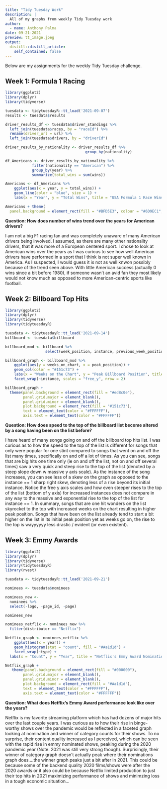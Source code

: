 ```yaml
---
title: "Tidy Tuesday Work"
description: |
  All of my graphs from weekly Tidy Tuesday work
author:
  - name: Anthony Palma
date: 09-21-2021
preview: tt_image.jpeg
output:
  distill::distill_article:
    self_contained: false
---
```


Below are my assignments for the weekly Tidy Tuesday challenge.  

## Week 1:  Formula 1 Racing

```r
library(ggplot2)
library(dplyr)
library(tidyverse)
```


```r
tuesdata <- tidytuesdayR::tt_load('2021-09-07')
results <- tuesdata$results
```


```r
driver_results_df <- tuesdata$driver_standings %>% 
  left_join(tuesdata$races, by = "raceId") %>% 
  rename(driver_url = url) %>% 
  left_join(tuesdata$drivers, by = "driverId")
```


```r
driver_results_by_nationality <- driver_results_df %>%
                                    group_by(nationality) 
```

```r
df_Americans <- driver_results_by_nationality %>%
            filter(nationality == "American") %>%
            group_by(year) %>%
            summarize(total_wins = sum(wins))

```

```r
Americans <- df_Americans %>%
    ggplot(aes(x = year, y = total_wins)) +
    geom_line(color = "blue", size = 1) +
    labs(x = "Year", y = "Total Wins", title = "USA Formula 1 Race Wins Over The Years -- by Anthony Palma") 

```

```r
Americans + theme(
  panel.background = element_rect(fill = "#BFD5E3", colour = "#6D9EC1", size = 2, linetype = "solid"))

```

**Question:  How does number of wins trend over the years for American drivers?**

I am not a big F1 racing fan and was completely unaware of many American drivers being involved. I assumed, as there are many other nationality drivers, that it was more of a European centered sport. I chose to look at American wins over the years as I was curious to see how well American drivers have performed in a sport that I think is not super well known in America. As I suspected, I would guess it is not as well knwon possibly because of the trend seen above. With little American success (actually 0 wins since a bit before 1980), if someone wasn’t an avid fan they most likely would not know much as opposed to more American-centric sports like football.

## Week 2: Billboard Top Hits

```r
library(ggplot2)
library(dplyr)
library(tidyverse)
library(tidytuesdayR)
```


```r
tuesdata <- tidytuesdayR::tt_load('2021-09-14')
billboard <- tuesdata$billboard

```

```r
billboard_mod <- billboard %>%
                  select(week_position, instance, previous_week_position, peak_position, weeks_on_chart)
```


```r
billboard_graph <- billboard_mod %>%
    ggplot(aes(y = weeks_on_chart, x = peak_position)) +
    geom_col(color = "#151c73") +
    labs(x = "Weeks on the Chart", y = "Peak Billboard Position", title = "The Effect of Repeated Hit Songs on Speed to the Top of the Billboard List", subtitle = "Facet Wrapped by Instance -- by Anthony Palma") +
    facet_wrap(~instance, scales = "free_y", nrow = 2) 
```

```r
billboard_graph +
  theme(panel.background = element_rect(fill = "#ed8c0e"), 
        panel.grid.major = element_blank(), 
        panel.grid.minor = element_blank(), 
        plot.background = element_rect(fill = "#151c73"), 
        text = element_text(color = "#FFFFFF"), 
        axis.text = element_text(color = "#FFFFFF"))

```


**Question:  How does speed to the top of the billboard list become altered by a song having been on the list before?**

I have heard of many songs going on and off the billboard top hits list.  I was curious as to how the speed to the top of the list is different for songs that only were popular for one stint compared to songs that went on and off the list many times, specifically on and off a lot of times.  As you can see, songs that are big hits one time only (ie on and off the list, not on and off several times) saw a very quick and steep rise to the top of the list (denoted by a steep slope down w massive y axis scale).  As the instance of the song increases, you can see less of a skew on the graph as opposed to the instance == 1 sharp right skew, denoting less of a rise beyond its initial instance.  Notice the free y axis scales and how even steeper rises to the top of the list (bottom of y axis) for increased instances does not compare in any way to the massive and exponential rise to the top of the list for instance == 1.  In summary, songs that are one hit wonders on the list skyrocket to the top with increased weeks on the chart resulting in higher peak position.  Songs that have been on the list already tend to start a bit higher on the list in its initial peak position yet as weeks go on, the rise to the top is wayyyyyy less drastic / evident (or even existent).     

## Week 3: Emmy Awards

```r
library(ggplot2)
library(dplyr)
library(tidyverse)
library(tidytuesdayR)
library(rvest)
```

```r
tuesdata <- tidytuesdayR::tt_load('2021-09-21')

nominees <- tuesdata$nominees
```

```r
nominees_new <- 
  nominees %>%
  select(-logo, -page_id, -page)
```

```r
nominees_new
```
```r
nominees_netflix <- nominees_new %>%
  filter(distributor == "Netflix")
```

```r
Netflix_graph <- nominees_netflix %>%
    ggplot(aes(x = year)) +
    geom_histogram(stat = "count", fill = "#Aa1d1d") +
    facet_wrap(~type) +
  labs(x = "Count", y = "Year", title = "Netflix's Emmy Award Nominations Compared with Wins Over the Years", subtitle = "by Anthony Palma") 
```

```r
Netflix_graph +
   theme(panel.background = element_rect(fill = "#000000"), 
        panel.grid.major = element_blank(), 
        panel.grid.minor = element_blank(), 
        plot.background = element_rect(fill = "#Aa1d1d"), 
        text = element_text(color = "#FFFFFF"), 
        axis.text = element_text(color = "#FFFFFF"))
```

**Question:  What does Netflix's Emmy Award performance look like over the years?**

Netflix is my favorite streaming platform which has had dozens of major hits over the last couple years.  I was curious as to how their rise in binge-worthy shows over the pandemic would be reflected in a faceted graph looking at nomination and winner of category counts for their shows. To no surprise, their content quality increased as I perceived, which can be seen with the rapid rise in emmy nominated shows, peaking during the 2020 pandemic year (Note: 2021 was still very strong though). Surprisingly, their winner of category graph doesn't actually peak where their nominations graph does....the winner graph peaks just a bit after in 2021.  This could be because some of the backend quality 2020 films/shows were after the 2020 awards or it also could be because Netflix limited production to just their top hits in 2021 maximizing performance of shows and minimzing loss in a tough economic situation...




